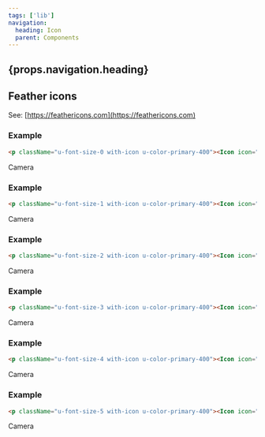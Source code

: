 ```yaml
---
tags: ['lib']
navigation:
  heading: Icon
  parent: Components
---
```


## {props.navigation.heading}
## Feather icons
See: [https://feathericons.com](https://feathericons.com)

### Example
```html
<p className="u-font-size-0 with-icon u-color-primary-400"><Icon icon="camera" />Camera</p>
```
<p className="u-font-size-0 with-icon u-color-primary-400"><Icon icon="camera" />Camera</p>

### Example
```html
<p className="u-font-size-1 with-icon u-color-primary-400"><Icon icon="camera" />Camera</p>
```
<p className="u-font-size-1 with-icon u-color-primary-400"><Icon icon="camera" />Camera</p>

### Example
```html
<p className="u-font-size-2 with-icon u-color-primary-400"><Icon icon="camera" />Camera</p>
```
<p className="u-font-size-2 with-icon u-color-primary-400"><Icon icon="camera" />Camera</p>

### Example
```html
<p className="u-font-size-3 with-icon u-color-primary-400"><Icon icon="camera" />Camera</p>
```
<p className="u-font-size-3 with-icon u-color-primary-400"><Icon icon="camera" />Camera</p>

### Example
```html
<p className="u-font-size-4 with-icon u-color-primary-400"><Icon icon="camera" />Camera</p>
```
<p className="u-font-size-4 with-icon u-color-primary-400"><Icon icon="camera" />Camera</p>

### Example
```html
<p className="u-font-size-5 with-icon u-color-primary-400"><Icon icon="camera" />Camera</p>
```
<p className="u-font-size-5 with-icon u-color-primary-400"><Icon icon="camera" />Camera</p>
